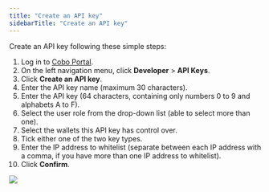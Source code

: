 ```yaml
---
title: "Create an API key"
sidebarTitle: "Create an API key"
---
```


Create an API key following these simple steps:

1. Log in to [Cobo Portal](https://portal.cobo.com/login).
2. On the left navigation menu, click **Developer** > **API Keys**.
3. Click **Create an API key**.
4. Enter the API key name (maximum 30 characters).
5. Enter the API key (64 characters, containing only numbers 0 to 9 and alphabets A to F).
6. Select the user role from the drop-down list (able to select more than one).
7. Select the wallets this API key has control over.
8. Tick either one of the two key types.
9. Enter the IP address to whitelist (separate between each IP address with a comma, if you have more than one IP address to whitelist).
10. Click **Confirm**.

<img src="/images/developer-console/create_api_key.png" className="screenshot_modal"/>